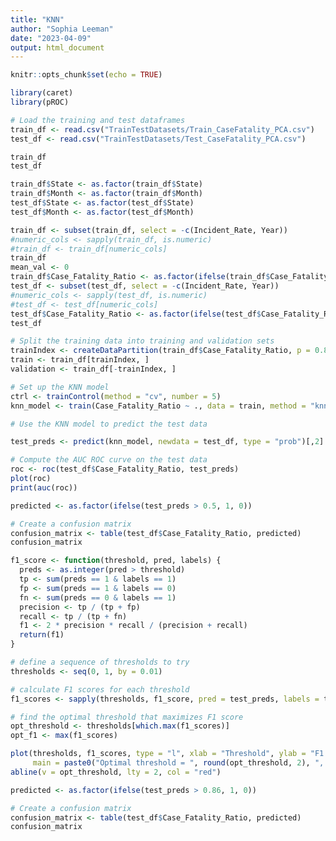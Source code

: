 ```yaml
---
title: "KNN"
author: "Sophia Leeman"
date: "2023-04-09"
output: html_document
---
```


```r
knitr::opts_chunk$set(echo = TRUE)
```

```r
library(caret)
library(pROC)
```

```r
# Load the training and test dataframes
train_df <- read.csv("TrainTestDatasets/Train_CaseFatality_PCA.csv")
test_df <- read.csv("TrainTestDatasets/Test_CaseFatality_PCA.csv")

train_df
test_df

train_df$State <- as.factor(train_df$State)
train_df$Month <- as.factor(train_df$Month)
test_df$State <- as.factor(test_df$State)
test_df$Month <- as.factor(test_df$Month)

train_df <- subset(train_df, select = -c(Incident_Rate, Year))
#numeric_cols <- sapply(train_df, is.numeric)
#train_df <- train_df[numeric_cols]
train_df
mean_val <- 0
train_df$Case_Fatality_Ratio <- as.factor(ifelse(train_df$Case_Fatality_Ratio > mean_val, 1, 0))
test_df <- subset(test_df, select = -c(Incident_Rate, Year))
#numeric_cols <- sapply(test_df, is.numeric)
#test_df <- test_df[numeric_cols]
test_df$Case_Fatality_Ratio <- as.factor(ifelse(test_df$Case_Fatality_Ratio > mean_val, 1, 0))
test_df

```

```r
# Split the training data into training and validation sets
trainIndex <- createDataPartition(train_df$Case_Fatality_Ratio, p = 0.8, list = FALSE)
train <- train_df[trainIndex, ]
validation <- train_df[-trainIndex, ]

```

```r
# Set up the KNN model
ctrl <- trainControl(method = "cv", number = 5)
knn_model <- train(Case_Fatality_Ratio ~ ., data = train, method = "knn", trControl = ctrl, tuneLength = 10)

```

```r
# Use the KNN model to predict the test data

test_preds <- predict(knn_model, newdata = test_df, type = "prob")[,2]

# Compute the AUC ROC curve on the test data
roc <- roc(test_df$Case_Fatality_Ratio, test_preds)
plot(roc)
print(auc(roc))

predicted <- as.factor(ifelse(test_preds > 0.5, 1, 0))

# Create a confusion matrix
confusion_matrix <- table(test_df$Case_Fatality_Ratio, predicted)
confusion_matrix

```
```r
f1_score <- function(threshold, pred, labels) {
  preds <- as.integer(pred > threshold)
  tp <- sum(preds == 1 & labels == 1)
  fp <- sum(preds == 1 & labels == 0)
  fn <- sum(preds == 0 & labels == 1)
  precision <- tp / (tp + fp)
  recall <- tp / (tp + fn)
  f1 <- 2 * precision * recall / (precision + recall)
  return(f1)
}

# define a sequence of thresholds to try
thresholds <- seq(0, 1, by = 0.01)

# calculate F1 scores for each threshold
f1_scores <- sapply(thresholds, f1_score, pred = test_preds, labels = test_df$Case_Fatality_Ratio)

# find the optimal threshold that maximizes F1 score
opt_threshold <- thresholds[which.max(f1_scores)]
opt_f1 <- max(f1_scores)

plot(thresholds, f1_scores, type = "l", xlab = "Threshold", ylab = "F1 Score",
     main = paste0("Optimal threshold = ", round(opt_threshold, 2), ", F1 score = ", round(opt_f1, 2)))
abline(v = opt_threshold, lty = 2, col = "red")


```

```r
predicted <- as.factor(ifelse(test_preds > 0.86, 1, 0))

# Create a confusion matrix
confusion_matrix <- table(test_df$Case_Fatality_Ratio, predicted)
confusion_matrix

```
